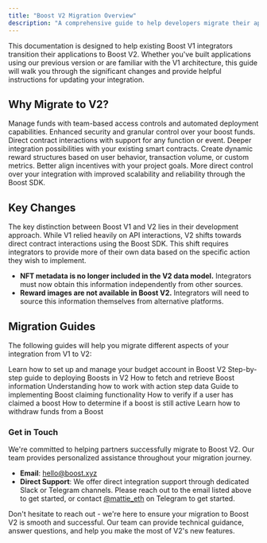 ```yaml
---
title: "Boost V2 Migration Overview"
description: "A comprehensive guide to help developers migrate their applications from Boost V1 to V2, with step-by-step instructions and best practices"
---
```


This documentation is designed to help existing Boost V1 integrators transition their applications to Boost V2. 
Whether you've built applications using our previous version or are familiar with the V1 architecture, 
this guide will walk you through the significant changes and provide helpful instructions for updating your integration.

## Why Migrate to V2?

<CardGroup cols={2}>
  <Card title="Smart Budget Accounts" icon="wallet">
    Manage funds with team-based access controls and automated deployment capabilities. Enhanced security and granular control over your boost funds.
  </Card>
  <Card title="Flexible Integration" icon="plug">
    Direct contract interactions with support for any function or event. Deeper integration possibilities with your existing smart contracts.
  </Card>
  <Card title="Variable Rewards" icon="chart-line">
    Create dynamic reward structures based on user behavior, transaction volume, or custom metrics. Better align incentives with your project goals.
  </Card>
  <Card title="Enhanced Control" icon="sliders">
    More direct control over your integration with improved scalability and reliability through the Boost SDK.
  </Card>
</CardGroup>

## Key Changes

The key distinction between Boost V1 and V2 lies in their development approach. While V1 relied heavily on API interactions, V2 shifts towards direct contract interactions using the Boost SDK. 
This shift requires integrators to provide more of their own data based on the specific action they wish to implement.

- **NFT metadata is no longer included in the V2 data model.** Integrators must now obtain this information independently from other sources.
- **Reward images are not available in Boost V2.** Integrators will need to source this information themselves from alternative platforms.

## Migration Guides

The following guides will help you migrate different aspects of your integration from V1 to V2:

<CardGroup>
  <Card
    title="Setting Up a Budget Account"
    icon="wallet"
    href="/v2/documentation/migration/budget-accounts"
  >
    Learn how to set up and manage your budget account in Boost V2
  </Card>
  <Card
    title="Deploying Boosts"
    icon="rocket"
    href="/v2/documentation/migration/deploying"
  >
    Step-by-step guide to deploying Boosts in V2
  </Card>
  <Card
    title="Fetching Boosts"
    icon="magnifying-glass"
    href="/v2/documentation/migration/fetching"
  >
    How to fetch and retrieve Boost information
  </Card>
  <Card
    title="Extracting Data from Action Steps"
    icon="code"
    href="/v2/documentation/migration/action-steps"
  >
    Understanding how to work with action step data
  </Card>
  <Card
    title="Claiming Boosts"
    icon="gift"
    href="/v2/documentation/migration/claiming"
  >
    Guide to implementing Boost claiming functionality
  </Card>
  <Card
    title="Checking Claim Status"
    icon="circle-check"
    href="/v2/documentation/migration/claim-status"
  >
    How to verify if a user has claimed a boost
  </Card>
  <Card
    title="Checking Boost Status"
    icon="circle-info"
    href="/v2/documentation/migration/boost-status"
  >
    How to determine if a boost is still active
  </Card>
  <Card
    title="Withdrawing Funds"
    icon="money-bill-transfer"
    href="/v2/documentation/migration/withdrawing"
  >
    Learn how to withdraw funds from a Boost
  </Card>
</CardGroup>

### Get in Touch

We're committed to helping partners successfully migrate to Boost V2. Our team provides personalized assistance throughout your migration journey.

- **Email**: [hello@boost.xyz](mailto:hello@boost.xyz)
- **Direct Support**: We offer direct integration support through dedicated Slack or Telegram channels. Please reach out to the email listed above to get started, 
or contact [@mattie_eth](https://t.me/mattie_eth) on Telegram to get started.

Don't hesitate to reach out - we're here to ensure your migration to Boost V2 is smooth and successful. Our team can provide technical guidance, answer questions, and help you make the most of V2's new features.
